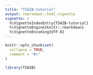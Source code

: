 ```yaml
---
title: "TSAIB-tutorial"
output: rmarkdown::html_vignette
vignette: >
  %\VignetteIndexEntry{TSAIB-tutorial}
  %\VignetteEngine{knitr::rmarkdown}
  %\VignetteEncoding{UTF-8}
---
```


```r
knitr::opts_chunk$set(
  collapse = TRUE,
  comment = "#>"
)
```

```r
library(TSAIB)
```
